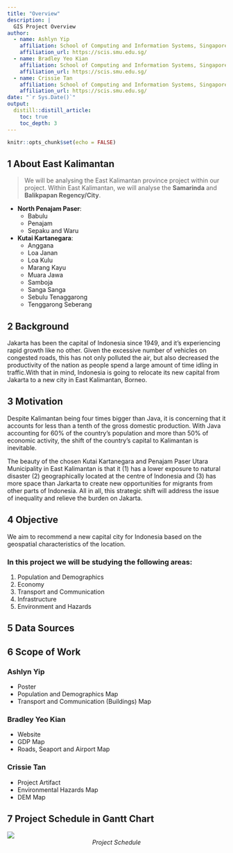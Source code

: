 ```yaml
---
title: "Overview"
description: |
  GIS Project Overview
author:
  - name: Ashlyn Yip 
    affiliation: School of Computing and Information Systems, Singapore Management University
    affiliation_url: https://scis.smu.edu.sg/
  - name: Bradley Yeo Kian 
    affiliation: School of Computing and Information Systems, Singapore Management University
    affiliation_url: https://scis.smu.edu.sg/
  - name: Crissie Tan 
    affiliation: School of Computing and Information Systems, Singapore Management University
    affiliation_url: https://scis.smu.edu.sg/
date: "`r Sys.Date()`"
output: 
  distill::distill_article:
    toc: true
    toc_depth: 3
---
```


```r
knitr::opts_chunk$set(echo = FALSE)
```

## 1 About East Kalimantan
> We will be analysing the East Kalimantan province project within our project. Within East Kalimantan, we will analyse the **Samarinda** and **Balikpapan Regency/City**.

- **North Penajam Paser**:
  - Babulu
  - Penajam
  - Sepaku and Waru

- **Kutai Kartanegara**:
  - Anggana
  - Loa Janan
  - Loa Kulu
  - Marang Kayu
  - Muara Jawa
  - Samboja
  - Sanga Sanga
  - Sebulu Tenaggarong
  - Tenggarong Seberang

## 2 Background

Jakarta has been the capital of Indonesia since 1949, and it's experiencing rapid growth like no other. Given the excessive number of vehicles on congested roads, this has not only polluted the air, but also decreased the productivity of the nation as people spend a large amount of time idling in traffic.With that in mind, Indonesia is going to relocate its new capital from Jakarta to a new city in East Kalimantan, Borneo. 

## 3 Motivation 
Despite Kalimantan being four times bigger than Java, it is concerning that it accounts for less than a tenth of the gross domestic production. With Java accounting for 60% of the country’s population and more than 50% of economic activity, the shift of the country’s capital to Kalimantan is inevitable. 

The beauty of the chosen Kutai Kartanegara and Penajam Paser Utara Municipality in East Kalimantan is that it (1) has a lower exposure to natural disaster (2) geographically located at the centre of Indonesia and (3) has more space than Jarkarta to create new opportunities for migrants from other parts of Indonesia. All in all, this strategic shift will address the issue of inequality and relieve the burden on Jakarta. 

## 4 Objective
We aim to recommend a new capital city for Indonesia based on the geospatial characteristics of the location.

### In this project we will be studying the following areas: 
1. Population and Demographics  
2. Economy
3. Transport and Communication
4. Infrastructure
5. Environment and Hazards

## 5 Data Sources

## 6 Scope of Work
### Ashlyn Yip
- Poster
- Population and Demographics Map
- Transport and Communication (Buildings) Map

### Bradley Yeo Kian
- Website
- GDP Map
- Roads, Seaport and Airport Map

### Crissie Tan 
- Project Artifact
- Environmental Hazards Map
- DEM Map

## 7 Project Schedule in Gantt Chart
![](img/gantt_chart.png)
<center>
  *Project Schedule*
</center>


